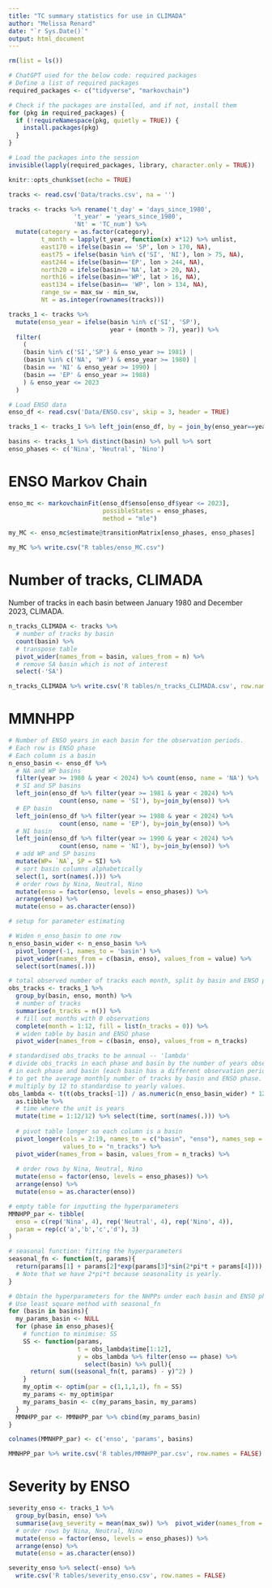 ```yaml
---
title: "TC summary statistics for use in CLIMADA"
author: "Melissa Renard"
date: "`r Sys.Date()`"
output: html_document
---
```


```r
rm(list = ls())

# ChatGPT used for the below code: required packages
# Define a list of required packages
required_packages <- c("tidyverse", "markovchain")

# Check if the packages are installed, and if not, install them
for (pkg in required_packages) {
  if (!requireNamespace(pkg, quietly = TRUE)) {
    install.packages(pkg)
  }
}

# Load the packages into the session
invisible(lapply(required_packages, library, character.only = TRUE))

knitr::opts_chunk$set(echo = TRUE) 
```

```r
tracks <- read.csv('Data/tracks.csv', na = '')

tracks <- tracks %>% rename('t_day' = 'days_since_1980', 
                  't_year' = 'years_since_1980', 
                  'Nt' = 'TC_num') %>%
  mutate(category = as.factor(category),
         t_month = lapply(t_year, function(x) x*12) %>% unlist,
         east170 = ifelse(basin == 'SP', lon > 170, NA),
         east75 = ifelse(basin %in% c('SI', 'NI'), lon > 75, NA),
         east244 = ifelse(basin=='EP', lon > 244, NA),
         north20 = ifelse(basin=='NA', lat > 20, NA),
         north16 = ifelse(basin=='WP', lat > 16, NA),
         east134 = ifelse(basin== 'WP', lon > 134, NA),
         range_sw = max_sw - min_sw,
         Nt = as.integer(rownames(tracks)))

tracks_1 <- tracks %>% 
  mutate(enso_year = ifelse(basin %in% c('SI', 'SP'), 
                            year + (month > 7), year)) %>% 
  filter(
    (
    (basin %in% c('SI','SP') & enso_year >= 1981) |
    (basin %in% c('NA', 'WP') & enso_year >= 1980) |
    (basin == 'NI' & enso_year >= 1990) | 
    (basin == 'EP' & enso_year >= 1988)
    ) & enso_year <= 2023 
  )

# Load ENSO data
enso_df <- read.csv('Data/ENSO.csv', skip = 3, header = TRUE)

tracks_1 <- tracks_1 %>% left_join(enso_df, by = join_by(enso_year==year))

basins <- tracks_1 %>% distinct(basin) %>% pull %>% sort
enso_phases <- c('Nina', 'Neutral', 'Nino')
```

# ENSO Markov Chain

```r
enso_mc <- markovchainFit(enso_df$enso[enso_df$year <= 2023], 
                          possibleStates = enso_phases,
                          method = "mle")

my_MC <- enso_mc$estimate@transitionMatrix[enso_phases, enso_phases]

my_MC %>% write.csv("R tables/enso_MC.csv")
```


# Number of tracks, CLIMADA

Number of tracks in each basin between January 1980 and December 2023, CLIMADA.

```r
n_tracks_CLIMADA <- tracks %>%
  # number of tracks by basin
  count(basin) %>% 
  # transpose table
  pivot_wider(names_from = basin, values_from = n) %>% 
  # remove SA basin which is not of interest
  select(-'SA') 

n_tracks_CLIMADA %>% write.csv('R tables/n_tracks_CLIMADA.csv', row.names = FALSE)
```


# MMNHPP
```r
# Number of ENSO years in each basin for the observation periods. 
# Each row is ENSO phase
# Each column is a basin
n_enso_basin <- enso_df %>% 
  # NA and WP basins
  filter(year >= 1980 & year < 2024) %>% count(enso, name = 'NA') %>%
  # SI and SP basins
  left_join(enso_df %>% filter(year >= 1981 & year < 2024) %>% 
              count(enso, name = 'SI'), by=join_by(enso)) %>%
  # EP basin
  left_join(enso_df %>% filter(year >= 1988 & year < 2024) %>% 
              count(enso, name = 'EP'), by=join_by(enso)) %>%
  # NI basin
  left_join(enso_df %>% filter(year >= 1990 & year < 2024) %>% 
              count(enso, name = 'NI'), by=join_by(enso)) %>%
  # add WP and SP basins
  mutate(WP= `NA`, SP = SI) %>%
  # sort basin columns alphabetically
  select(1, sort(names(.))) %>% 
  # order rows by Nina, Neutral, Nino
  mutate(enso = factor(enso, levels = enso_phases)) %>% 
  arrange(enso) %>%
  mutate(enso = as.character(enso))

# setup for parameter estimating

# Widen n_enso_basin to one row
n_enso_basin_wider <- n_enso_basin %>% 
  pivot_longer(-1, names_to = 'basin') %>% 
  pivot_wider(names_from = c(basin, enso), values_from = value) %>% 
  select(sort(names(.)))

# total observed number of tracks each month, split by basin and ENSO phase
obs_tracks <- tracks_1 %>% 
  group_by(basin, enso, month) %>%
  # number of tracks
  summarise(n_tracks = n()) %>%
  # fill out months with 0 observations
  complete(month = 1:12, fill = list(n_tracks = 0)) %>%
  # widen table by basin and ENSO phase
  pivot_wider(names_from = c(basin, enso), values_from = n_tracks) 

# standardised obs_tracks to be annual -- 'lambda'
# divide obs_tracks in each phase and basin by the number of years observed
# in each phase and basin (each basin has a different observation period), 
# to get the average monthly number of tracks by basin and ENSO phase.
# multiply by 12 to standardise to yearly values.
obs_lambda <- t(t(obs_tracks[-1]) / as.numeric(n_enso_basin_wider) * 12) %>% 
  as.tibble %>%
  # time where the unit is years
  mutate(time = 1:12/12) %>% select(time, sort(names(.))) %>%
  
  # pivot table longer so each column is a basin
  pivot_longer(cols = 2:19, names_to = c("basin", "enso"), names_sep = "_", 
               values_to = "n_tracks") %>%
  pivot_wider(names_from = basin, values_from = n_tracks) %>%
  
  # order rows by Nina, Neutral, Nino
  mutate(enso = factor(enso, levels = enso_phases)) %>% 
  arrange(enso) %>%
  mutate(enso = as.character(enso))
```

```r
# empty table for inputting the hyperparameters
MMNHPP_par <- tibble(
  enso = c(rep('Nina', 4), rep('Neutral', 4), rep('Nino', 4)),
  param = rep(c('a','b','c','d'), 3)
)

# seasonal function: fitting the hyperparameters
seasonal_fn <- function(t, params){
  return(params[1] + params[2]*exp(params[3]*sin(2*pi*t + params[4]))) 
  # Note that we have 2*pi*t because seasonality is yearly.
}

# Obtain the hyperparameters for the NHPPs under each basin and ENSO phase
# Use least square method with seasonal_fn
for (basin in basins){
  my_params_basin <- NULL
  for (phase in enso_phases){
    # function to minimise: SS
    SS <- function(params, 
                   t = obs_lambda$time[1:12], 
                   y = obs_lambda %>% filter(enso == phase) %>% 
                     select(basin) %>% pull){
      return( sum((seasonal_fn(t, params) - y)^2) )
    }
    my_optim <- optim(par = c(1,1,1,1), fn = SS)
    my_params <- my_optim$par
    my_params_basin <- c(my_params_basin, my_params)
  }
  MMNHPP_par <- MMNHPP_par %>% cbind(my_params_basin)
}

colnames(MMNHPP_par) <- c('enso', 'params', basins)

MMNHPP_par %>% write.csv('R tables/MMNHPP_par.csv', row.names = FALSE)
```

# Severity by ENSO

```r
severity_enso <- tracks_1 %>%
  group_by(basin, enso) %>%
  summarise(avg_severity = mean(max_sw)) %>%  pivot_wider(names_from = basin, values_from = avg_severity) %>% 
  # order rows by Nina, Neutral, Nino
  mutate(enso = factor(enso, levels = enso_phases)) %>% 
  arrange(enso) %>%
  mutate(enso = as.character(enso))

severity_enso %>% select(-enso) %>% 
  write.csv('R tables/severity_enso.csv', row.names = FALSE)
```





